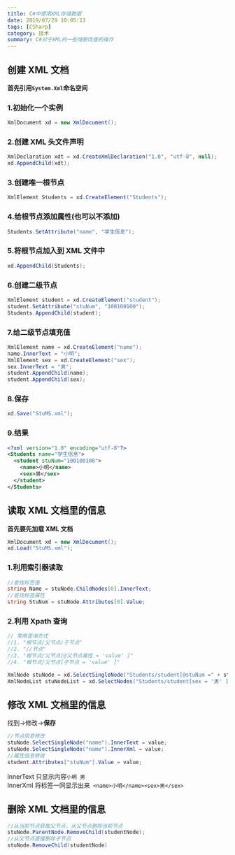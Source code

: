 ```yaml
---
title: C#中使用XML存储数据
date: 2019/07/29 10:05:13
tags: [CSharp]
category: 技术
summary: C#对于XML的一些增删改查的操作
---
```


## 创建 XML 文档

**首先引用`System.Xml`命名空间**

### 1.初始化一个实例

```cs
XmlDocument xd = new XmlDocument();
```

### 2.创建 XML 头文件声明

```cs
XmlDeclaration xdt = xd.CreateXmlDeclaration("1.0", "utf-8", null);
xd.AppendChild(xdt);
```

### 3.创建唯一根节点

```cs
XmlElement Students = xd.CreateElement("Students");
```

### 4.给根节点添加属性(也可以不添加)

```cs
Students.SetAttribute("name", "学生信息");
```

### 5.将根节点加入到 XML 文件中

```cs
xd.AppendChild(Students);
```

### 6.创建二级节点

```cs
XmlElement student = xd.CreateElement("student");
student.SetAttribute("stuNum", "100100100");
Students.AppendChild(student);
```

### 7.给二级节点填充值

```cs
XmlElement name = xd.CreateElement("name");
name.InnerText = "小明";
XmlElement sex = xd.CreateElement("sex");
sex.InnerText = "男";
student.AppendChild(name);
student.AppendChild(sex);
```

### 8.保存

```cs
xd.Save("StuMS.xml");
```

### 9.结果

```xml
<?xml version="1.0" encoding="utf-8"?>
<Students name="学生信息">
  <student stuNum="100100100">
    <name>小明</name>
    <sex>男</sex>
  </student>
</Students>
```

## 读取 XML 文档里的信息

**首先要先加载 XML 文档**

```cs
XmlDocument xd = new XmlDocument();
xd.Load("StuMS.xml");
```

### 1.利用索引器读取

```cs
//查找标签值
string Name = stuNode.ChildNodes[0].InnerText;
//查找标签属性
string StuNum = stuNode.Attributes[0].Value;
```

### 2.利用 Xpath 查询

```cs
// 常用查询方式
//1. "根节点/父节点/子节点"
//2. "//节点"
//3. "根节点/父节点[@父节点属性 = 'value' ]"
//4. "根节点/父节点[子节点 = 'value' ]"

XmlNode stuNode = xd.SelectSingleNode("Students/student[@stuNum =" + stuNum + "]");//可以获得指定stuNum的一个节点
XmlNodeList stuNodeList = xd.SelectNodes("Students/student[sex = '男' ]");//可以获得指定性别的集合
```

## 修改 XML 文档里的信息

找到->修改->**保存**

```cs
//节点信息修改
stuNode.SelectSingleNode("name").InnerText = value;
stuNode.SelectSingleNode("name").InnerXml = value;
//属性信息修改
student.Attributes["stuNum"].Value = value;
```

InnerText 只显示内容`小明 男`\
InnerXml 将标签一同显示出来` <name>小明</name><sex>男</sex>`

## 删除 XML 文档里的信息

```cs
//从当前节点获取父节点，从父节点删除当前节点
stuNode.ParentNode.RemoveChild(studentNode);
//从父节点直接删除子节点
stuNode.RemoveChild(studentNode)
```
